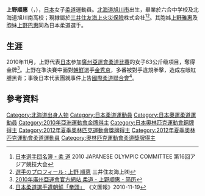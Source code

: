 {{MedalTableTop}}
{{MedalCountry | {{JPN}}}}
{{MedalSport | 女子[[柔道|柔道]]}}
{{MedalCompetition | [[世界柔道錦標賽|世界柔道錦標賽]]}}
{{MedalGold | [[2009年世界柔道錦標賽|2009年 鹿特丹]] | 63公斤級 }}
{{MedalGold | [[2010年世界柔道錦標賽|2010年 東京]] | 63公斤級 }}
{{MedalCompetition | [[亞洲運動會|亞洲運動會]]}}
{{MedalGold | [[2010年亞洲運動會|2010年 廣州]] | [[2010年亞洲運動會柔道比賽|63公斤級]] }}
{{MedalBottom}} 
{{Japanese|japanese=上野 順恵|kana=うえの よしえ|romaji=Ueno Yoshie}}
'''上野順惠'''（{{lang|ja|'''うえの よしえ'''}}，{{bd|1983年|7月1日}}），[[日本|日本]]女子[[柔道|柔道]]運動員。[[北海道|北海道]][[旭川市|旭川市]]出生，畢業於六合中学校及北海道旭川南高校；現隸屬於[[三井住友海上火災保險|三井住友海上火災保險]]株式会社<ref>[http://www.joc.or.jp/int_games/asia/2010/pdf/member/20_judo.pdf 日本選手団名簿 - 柔 道] {{Wayback|url=http://www.joc.or.jp/int_games/asia/2010/pdf/member/20_judo.pdf |date=20111018002651 }}2010 JAPANESE OLYMPIC COMMITTEE  第16回アジア競技大会{{ja}}</ref><ref>[http://www.ms-ins.com/company/sports/judo/profile/ueno_y.html 選手のプロフィール : 上野 順恵] {{Wayback|url=http://www.ms-ins.com/company/sports/judo/profile/ueno_y.html |date=20101119031307 }}三井住友海上㈱{{ja}}</ref>。其胞姊[[上野雅惠|上野雅惠]]及胞妹[[上野巴惠|上野巴惠]]同為日本柔道選手。

==生涯==
2010年11月，上野代表[[2010年亚洲运动会日本代表团|日本]]參加[[2010年亞洲運動會|廣州亞運會]][[2010年亞洲運動會柔道比賽|柔道比賽]]的女子63公斤级項目，奪得金牌<ref name="廣州亞運">[http://www.gz2010.cn/info/CHN_CHN/ZB/ZBB101A_JU@@@@@@@@@@@@@@@CHN_number=231396.html 2010年廣州亞運會官方網站 柔道 - 上野顺惠 - 简历]</ref>。上野在準決賽中面對[[2010年亚洲运动会朝鮮代表团|朝鮮]]選手[[金秀京|金秀京]]，多番被對手違規拳擊，造成左眼紅腫黑青；事後日本代表團就事件上告[[國際柔道聯合會|國際柔道聯合會]]<ref>[http://news.wenweipo.com/2010/11/19/IN1011190036.htm 日本柔道選手遭朝鮮「拳頭」] {{Wayback|url=http://news.wenweipo.com/2010/11/19/IN1011190036.htm |date=20101122033114 }}《文匯報》2010-11-19</ref>。

==參考資料==
{{reflist}}

{{Japan-sport-bio-stub}}

{{DEFAULTSORT:Ueno Yoshie}}
[[Category:北海道出身人物|Category:北海道出身人物]]
[[Category:日本柔道運動員|Category:日本柔道運動員]]
[[Category:日本奧運柔道運動員|Category:日本奧運柔道運動員]]
[[Category:2010年亞洲運動會金牌得主|Category:2010年亞洲運動會金牌得主]]
[[Category:日本奧林匹克運動會銅牌得主|Category:日本奧林匹克運動會銅牌得主]]
[[Category:2012年夏季奧林匹克運動會獎牌得主|Category:2012年夏季奧林匹克運動會獎牌得主]]
[[Category:2012年夏季奧林匹克運動會柔道運動員|Category:2012年夏季奧林匹克運動會柔道運動員]]
[[Category:奧林匹克運動會柔道獎牌得主|Category:奧林匹克運動會柔道獎牌得主]]